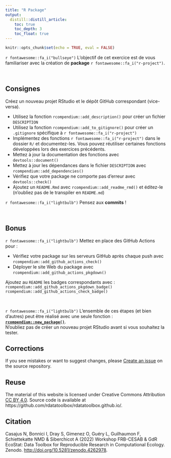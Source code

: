 ```yaml
---
title: "R Package"
output: 
  distill::distill_article:
    toc: true
    toc_depth: 3
    toc_float: true
---
```


```r
knitr::opts_chunk$set(echo = TRUE, eval = FALSE)
```



::: {.box-header}
`r fontawesome::fa_i("bullseye")`
L'objectif de cet exercice est de vous familiariser avec la création de **package** `r fontawesome::fa_i("r-project")`.
:::



<br />

## Consignes

Créez un nouveau projet RStudio et le dépôt GitHub correspondant (vice-versa).

- Utilisez la fonction `rcompendium::add_description()` pour créer un fichier `DESCRIPTION`
- Utilisez la fonction `rcompendium::add_to_gitignore()` pour créer un `.gitignore` spécifique à `r fontawesome::fa_i("r-project")`
- Implémentez des fonctions `r fontawesome::fa_i("r-project")` dans le dossier `R/` et documentez-les. Vous pouvez réutiliser certaines fonctions développées lors des exercices précédents.
- Mettez à jour la documentation des fonctions avec `devtools::document()`
- Mettez à jour les dépendances dans le fichier `DESCRIPTION` avec `rcompendium::add_dependencies()`
- Vérifiez que votre package ne comporte pas d'erreur avec `devtools::check()`
- Ajoutez un `README.Rmd` avec `rcompendium::add_readme_rmd()` et éditez-le (n'oubliez pas de le transpiler en `README.md`)


`r fontawesome::fa_i("lightbulb")` Pensez aux **commits** !


<br />

## Bonus

`r fontawesome::fa_i("lightbulb")` Mettez en place des GitHub Actions pour :

- Vérifiez votre package sur les serveurs GitHub après chaque push avec `rcompendium::add_github_actions_check()`
- Déployer le site Web du package avec `rcompendium::add_github_actions_pkgdown()`

Ajoutez au `README` les badges correspondants avec : `rcompendium::add_github_actions_pkgdown_badge()` `rcompendium::add_github_actions_check_badge()`


<br/>

::: {.box-header}
`r fontawesome::fa_i("lightbulb")`
L'ensemble de ces étapes (et bien d'autres) peut être réalisé avec une seule fonction : 
[**`rcompendium::new_package()`**](https://frbcesab.github.io/rcompendium/reference/new_package.html).<br />
N'oubliez pas de créer un nouveau projet RStudio avant si vous souhaitez la tester.
:::



## Corrections {.appendix}


If you see mistakes or want to suggest changes, please 
[Create an issue](https://github.com/rdatatoolbox/rdatatoolbox.github.io/issues)
on the source repository.



## Reuse {.appendix}



The material of this website is licensed under Creative Commons Attribution 
[CC BY 4.0](https://creativecommons.org/licenses/by/4.0/).
Source code is available at https://github.com/rdatatoolbox/rdatatoolbox.github.io/.


## Citation {.appendix}



Casajus N, Bonnici I, Dray S, Gimenez O, Guéry L, Guilhaumon F, Schiettekatte NMD & Siberchicot A (2022) 
Workshop FRB-CESAB & GdR EcoStat: Data Toolbox for Reproducible Research in Computational Ecology. 
Zenodo. <http://doi.org/10.5281/zenodo.4262978>.
